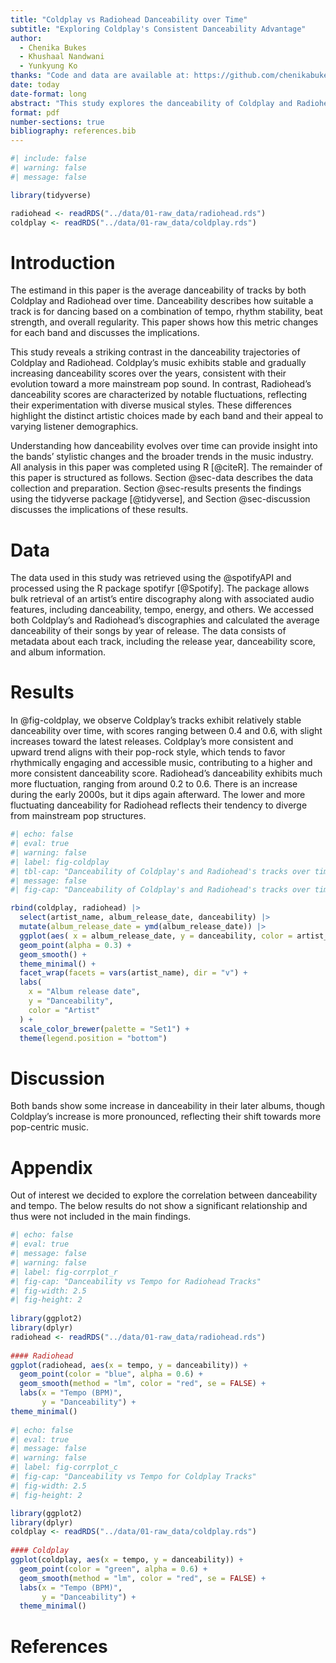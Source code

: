 ```yaml
---
title: "Coldplay vs Radiohead Danceability over Time"
subtitle: "Exploring Coldplay's Consistent Danceability Advantage"
author: 
  - Chenika Bukes
  - Khushaal Nandwani
  - Yunkyung Ko
thanks: "Code and data are available at: https://github.com/chenikabukes/RadioheadColdplay"
date: today
date-format: long
abstract: "This study explores the danceability of Coldplay and Radiohead over time by using data extracted from Spotify’s API. The results show that Coldplay's average danceability scores have remained consistently higher, typically ranging from 0.4 to 0.6, compared to Radiohead's fluctuating scores, which vary between 0.2 and 0.6, reflecting Coldplay's stable pop-rock style and Radiohead's experimental musical approach. These findings are relevant in understanding the musical evolution of both bands and their appeal to different types of listeners."
format: pdf
number-sections: true
bibliography: references.bib
---
```


```r
#| include: false
#| warning: false
#| message: false

library(tidyverse)

radiohead <- readRDS("../data/01-raw_data/radiohead.rds")
coldplay <- readRDS("../data/01-raw_data/coldplay.rds")
```


# Introduction
The estimand in this paper is the average danceability of tracks by both Coldplay and Radiohead over time. Danceability describes how suitable a track is for dancing based on a combination of tempo, rhythm stability, beat strength, and overall regularity. This paper shows how this metric changes for each band and discusses the implications.

This study reveals a striking contrast in the danceability trajectories of Coldplay and Radiohead. Coldplay's music exhibits stable and gradually increasing danceability scores over the years, consistent with their evolution toward a more mainstream pop sound. In contrast, Radiohead's danceability scores are characterized by notable fluctuations, reflecting their experimentation with diverse musical styles. These differences highlight the distinct artistic choices made by each band and their appeal to varying listener demographics.

Understanding how danceability evolves over time can provide insight into the bands' stylistic changes and the broader trends in the music industry. All analysis in this paper was completed using R [@citeR]. The remainder of this paper is structured as follows. Section @sec-data describes the data collection and preparation. Section @sec-results presents the findings using the tidyverse package [@tidyverse], and Section @sec-discussion discusses the implications of these results.

# Data {#sec-data}

The data used in this study was retrieved using the @spotifyAPI and processed using the R package spotifyr [@Spotify]. The package allows bulk retrieval of an artist’s entire discography along with associated audio features, including danceability, tempo, energy, and others. We accessed both Coldplay's and Radiohead’s discographies and calculated the average danceability of their songs by year of release. The data consists of metadata about each track, including the release year, danceability score, and album information. 


# Results {#sec-results}

In @fig-coldplay, we observe Coldplay's tracks exhibit relatively stable danceability over time, with scores ranging between 0.4 and 0.6, with slight increases toward the latest releases. Coldplay’s more consistent and upward trend aligns with their pop-rock style, which tends to favor rhythmically engaging and accessible music, contributing to a higher and more consistent danceability score. Radiohead’s danceability exhibits much more fluctuation, ranging from around 0.2 to 0.6. There is an increase during the early 2000s, but it dips again afterward. The lower and more fluctuating danceability for Radiohead reflects their tendency to diverge from mainstream pop structures.

```r
#| echo: false
#| eval: true
#| warning: false
#| label: fig-coldplay
#| tbl-cap: "Danceability of Coldplay's and Radiohead's tracks over time"
#| message: false
#| fig-cap: "Danceability of Coldplay's and Radiohead's tracks over time"

rbind(coldplay, radiohead) |>
  select(artist_name, album_release_date, danceability) |>
  mutate(album_release_date = ymd(album_release_date)) |>
  ggplot(aes( x = album_release_date, y = danceability, color = artist_name)) +
  geom_point(alpha = 0.3) +
  geom_smooth() +
  theme_minimal() +
  facet_wrap(facets = vars(artist_name), dir = "v") +
  labs(
    x = "Album release date",
    y = "Danceability",
    color = "Artist"
  ) +
  scale_color_brewer(palette = "Set1") +
  theme(legend.position = "bottom")
```


# Discussion {#sec-discussion}
Both bands show some increase in danceability in their later albums, though Coldplay's increase is more pronounced, reflecting their shift towards more pop-centric music.


\newpage

# Appendix
Out of interest we decided to explore the correlation between danceability and tempo. The below results do not show a significant relationship and thus were not included in the main findings. 
```R
#| echo: false
#| eval: true
#| message: false
#| warning: false
#| label: fig-corrplot_r
#| fig-cap: "Danceability vs Tempo for Radiohead Tracks"
#| fig-width: 2.5
#| fig-height: 2
 
library(ggplot2)
library(dplyr)
radiohead <- readRDS("../data/01-raw_data/radiohead.rds")
 
#### Radiohead
ggplot(radiohead, aes(x = tempo, y = danceability)) +
  geom_point(color = "blue", alpha = 0.6) +
  geom_smooth(method = "lm", color = "red", se = FALSE) +
  labs(x = "Tempo (BPM)",
       y = "Danceability") +
theme_minimal()
 
#| echo: false
#| eval: true
#| message: false
#| warning: false
#| label: fig-corrplot_c
#| fig-cap: "Danceability vs Tempo for Coldplay Tracks"
#| fig-width: 2.5
#| fig-height: 2

library(ggplot2)
library(dplyr)
coldplay <- readRDS("../data/01-raw_data/coldplay.rds")
 
#### Coldplay
ggplot(coldplay, aes(x = tempo, y = danceability)) +
  geom_point(color = "green", alpha = 0.6) +
  geom_smooth(method = "lm", color = "red", se = FALSE) +
  labs(x = "Tempo (BPM)",
       y = "Danceability") +
  theme_minimal()
```
\newpage 
# References
